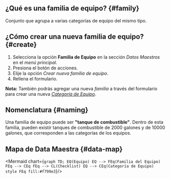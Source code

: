 
## ¿Qué es una familia de equipo? {#family}
Conjunto que agrupa a varias categorías de equipo del mismo tipo.

## ¿Cómo crear una nueva familia de equipo? {#create}
1. Selecciona la opción **Familia de Equipo** en la sección _Datos Maestros_ en el _menú principal_.
2. Presiona el botón de acciones.
3. Elije la opción _Crear nueva familia de equipo_.
4. Rellena el formulario.

**Nota:** También podrás agregar una nueva _familia_ a través del formulario para crear una nueva [_Categoría de Equipo_](/docs/products/corrective_maintenance/master_data/equipment_category).

## Nomenclatura {#naming}
Una familia de equipo puede ser **"tanque de combustible"**. Dentro de esta familia, pueden existir tanques de combustible de 2000 galones y de 10000 galones, que corresponden a las categorías de los equipos.


## Mapa de Data Maestra {#data-map}

<div className="text-center">

<Mermaid chart={`
    graph TD;
        EQ(Equipo)
        EQ --> FEq(Familia del Equipo)
        FEq --> CEq
        FEq --> CL(Checklist)
        EQ --> CEq(Categoría de Equipo)
        style FEq fill:#f799e3
`}/>

</div>